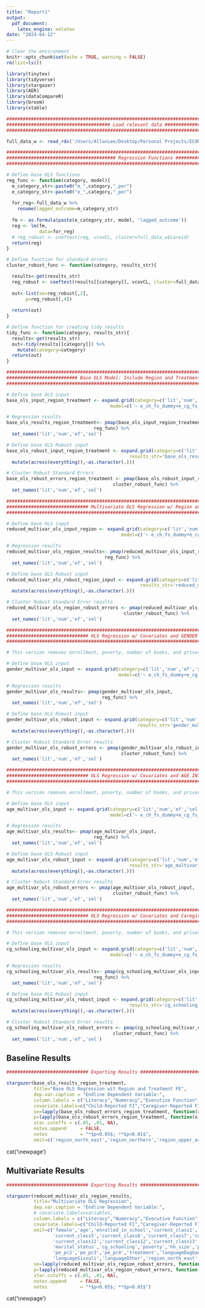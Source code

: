 ```yaml
---
title: "Report1"
output:
  pdf_document:
    latex_engine: xelatex
date: "2024-04-12"
---
```


```r
# Clear the environment
knitr::opts_chunk$set(echo = TRUE, warning = FALSE)
rm(list=ls())

library(tinytex)
library(tidyverse)
library(stargazer)
library(AER)
library(dataCompareR)
library(broom)
library(xtable)

##########################################################################################
###################################### Load relevant data ################################
##########################################################################################

full_data_w <- read_rds('/Users/AllanLee/Desktop/Personal Projects/ECON4900/Data/build/regression_build_w.rds')

##########################################################################################
######################################## Regression Functions ############################
##########################################################################################

# Define base OLS functions
reg_func <- function(category, model){
  m_category_str<-paste0("m_",category,"_per")
  e_category_str<-paste0("e_",category,"_per")
  
  for_reg<-full_data_w %>% 
    rename(lagged_outcome=m_category_str)
  
  fm <- as.formula(paste(e_category_str, model, 'lagged_outcome'))  
  reg <- lm(fm,
            data=for_reg)
  # reg_robust <- coeftest(reg, vcovCL, cluster=full_data_w$careid)
  return(reg)
}

# Define function for standard errors
cluster_robust_func <- function(category, results_str){

  results<-get(results_str)
  reg_robust <- coeftest(results[[category]], vcovCL, cluster=full_data_w$careid)
  
  out<-list(se=reg_robust[,2],
       p=reg_robust[,4])
  
  return(out)
}

# Define function for creating tidy results
tidy_func <- function(category, results_str){
  results<-get(results_str)
  out<-tidy(results[[category]]) %>% 
    mutate(category=category)
  return(out)
}

####################################################################################################################
########################## Base OLS Model: Include Region and Treatment dummies ###############################
#########################################################################################################################

# Define base OLS input
base_ols_input_region_treatment <- expand.grid(category=c('lit','num','ef','sel'),
                                      model=c('~ e_ch_fs_dummy+e_cg_fs_dummy+region_north_east+region_northern+region_upper_east+region_upper_west+treatment+'))

# Regression results
base_ols_results_region_treatment<- pmap(base_ols_input_region_treatment,
                                reg_func) %>% 
  set_names('lit','num','ef','sel')

# Define base OLS Robust input
base_ols_robust_input_region_treatment <- expand.grid(category=c('lit','num','ef','sel'),
                                             results_str='base_ols_results_region_treatment') %>%
  mutate(across(everything(),~as.character(.)))

# Cluster Robust Standard Errors
base_ols_robust_errors_region_treatment <- pmap(base_ols_robust_input_region_treatment,
                                       cluster_robust_func) %>%
  set_names('lit','num','ef','sel')

##########################################################################################
############################## Multivariate OLS Regression w/ Region and PNP Treatment ##############################
##########################################################################################

# Define base OLS input
reduced_multivar_ols_input_region <- expand.grid(category=c('lit','num','ef','sel'),
                                          model=c('~ e_ch_fs_dummy+e_cg_fs_dummy+female+age+cg_age +cg_female +marital_status+cg_schooling +hh_size+treatment+language+region_north_east+region_northern+region_upper_east+region_upper_west+'))

# Regression results
reduced_multivar_ols_region_results<- pmap(reduced_multivar_ols_input_region,
                                    reg_func) %>% 
  set_names('lit','num','ef','sel')

# Define base OLS Robust input
reduced_multivar_ols_robust_region_input <- expand.grid(category=c('lit','num','ef','sel'),
                                                 results_str='reduced_multivar_ols_region_results') %>%
  mutate(across(everything(),~as.character(.)))

# Cluster Robust Standard Error results
reduced_multivar_ols_region_robust_errors <- pmap(reduced_multivar_ols_robust_region_input,
                                           cluster_robust_func) %>%
  set_names('lit','num','ef','sel')

########################################################################################################################
############################## OLS Regression w/ Covariates and GENDER INTERACTION ##############################
########################################################################################################################

# This version removes enrollment, poverty, number of books, and private school as covariates 

# Define base OLS input
gender_multivar_ols_input <- expand.grid(category=c('lit','num','ef','sel'),
                                         model=c('~ e_ch_fs_dummy+e_cg_fs_dummy+e_ch_fs_dummy*female+e_cg_fs_dummy*female+female+age+cg_age +cg_female +marital_status+cg_schooling +hh_size+treatment+language+region_northern+region_upper_east+region_upper_west+'))

# Regression results
gender_multivar_ols_results<- pmap(gender_multivar_ols_input,
                                   reg_func) %>% 
  set_names('lit','num','ef','sel')

# Define base OLS Robust input
gender_multivar_ols_robust_input <- expand.grid(category=c('lit','num','ef','sel'),
                                                results_str='gender_multivar_ols_results') %>%
  mutate(across(everything(),~as.character(.)))

# Cluster Robust Standard Error results
gender_multivar_ols_robust_errors <- pmap(gender_multivar_ols_robust_input,
                                          cluster_robust_func) %>%
  set_names('lit','num','ef','sel')

########################################################################################################################
############################## OLS Regression w/ Covariates and AGE INTERACTION ##############################
########################################################################################################################

# This version removes enrollment, poverty, number of books, and private school as covariates 

# Define base OLS input
age_multivar_ols_input <- expand.grid(category=c('lit','num','ef','sel'),
                                      model=c('~ e_ch_fs_dummy+e_cg_fs_dummy+e_ch_fs_dummy*age+e_cg_fs_dummy*age+female+age+cg_age +cg_female +marital_status+cg_schooling +hh_size+treatment+language+region_northern+region_upper_east+region_upper_west+'))

# Regression results
age_multivar_ols_results<- pmap(age_multivar_ols_input,
                                reg_func) %>% 
  set_names('lit','num','ef','sel')

# Define base OLS Robust input
age_multivar_ols_robust_input <- expand.grid(category=c('lit','num','ef','sel'),
                                             results_str='age_multivar_ols_results') %>%
  mutate(across(everything(),~as.character(.)))

# Cluster Robust Standard Error results
age_multivar_ols_robust_errors <- pmap(age_multivar_ols_robust_input,
                                       cluster_robust_func) %>%
  set_names('lit','num','ef','sel')

########################################################################################################################
############################## OLS Regression w/ Covariates and Caregiver Education INTERACTION ##############################
########################################################################################################################

# This version removes enrollment, poverty, number of books, and private school as covariates 

# Define base OLS input
cg_schooling_multivar_ols_input <- expand.grid(category=c('lit','num','ef','sel'),
                                      model=c('~ e_ch_fs_dummy+e_cg_fs_dummy+e_ch_fs_dummy*cg_schooling+e_cg_fs_dummy*cg_schooling+female+age+cg_age +cg_female +marital_status+cg_schooling +hh_size+treatment+language+region_northern+region_upper_east+region_upper_west+'))

# Regression results
cg_schooling_multivar_ols_results<- pmap(cg_schooling_multivar_ols_input,
                                reg_func) %>% 
  set_names('lit','num','ef','sel')

# Define base OLS Robust input
cg_schooling_multivar_ols_robust_input <- expand.grid(category=c('lit','num','ef','sel'),
                                             results_str='cg_schooling_multivar_ols_results') %>%
  mutate(across(everything(),~as.character(.)))

# Cluster Robust Standard Error results
cg_schooling_multivar_ols_robust_errors <- pmap(cg_schooling_multivar_ols_robust_input,
                                       cluster_robust_func) %>%
  set_names('lit','num','ef','sel')
```

## Baseline Results

```r

############################## Exporting Results ###############################

stargazer(base_ols_results_region_treatment,
          title="Base OLS Regression wit Region and Treatment FE",
          dep.var.caption = "Endline Dependent Variable:",
          column.labels = c("Literacy","Numeracy","Executive Function","SEL"),
          covariate.labels=c("Child-Reported FI","Caregiver-Reported FI","Lagged Outcome","Constant"),
          se=lapply(base_ols_robust_errors_region_treatment, function(x) x$se),
          p=lapply(base_ols_robust_errors_region_treatment, function(x) x$p),
          star.cutoffs = c(.05, .01, NA),
          notes.append     = FALSE,
          notes            = "*$p<0.05$; **$p<0.01$",
          omit=c('region_north_east','region_northern','region_upper_east','region_upper_west','treatment'))

```

cat('\\newpage')

## Multivariate Results

```r
############################## Exporting Results ###############################

stargazer(reduced_multivar_ols_region_results,
          title="Multivariate OLS Regression",
          dep.var.caption = "Endline Dependent Variable:",
          # covariate.labels=variables,
          column.labels = c("Literacy","Numeracy","Executive Function","SEL"),
          covariate.labels=c("Child-Reported FI","Caregiver-Reported FI","Lagged Outcome","Constant"),
          omit=c('female','age','enrolled_in_school','current_class1','current_class2','current_class3','current_class4',
                 'current_class5','current_class6','current_class7','current_class8','current_class9','current_class10',
                 'current_class11','current_class12','current_class13','current_class14','private_school','num_books','cg_age','cg_female',
                 'marital_status','cg_schooling','poverty','hh_size','pe_pc1',
                 'pe_pc2','pe_pc3','pe_pc4','treatment','languageDagbani','languageGruni',
                 'languageSissali','languageOther','region_north_east','region_northern','region_upper_east','region_upper_west'),
          se=lapply(reduced_multivar_ols_region_robust_errors, function(x) x$se),
          p=lapply(reduced_multivar_ols_region_robust_errors, function(x) x$p),
          star.cutoffs = c(.05, .01, NA),
          notes.append     = FALSE,
          notes            = "*$p<0.05$; **$p<0.01$")

```

cat('\\newpage')

